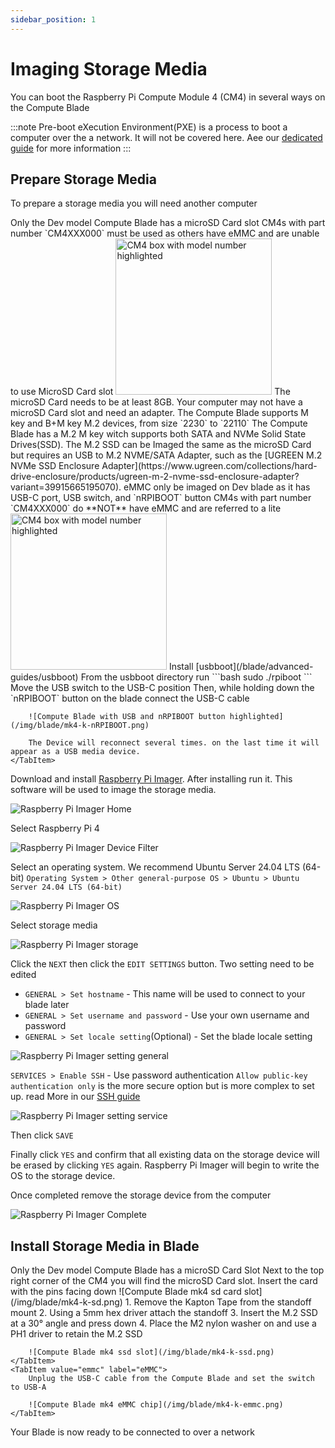 ```yaml
---
sidebar_position: 1
---
```



# Imaging Storage Media

You can boot the Raspberry Pi Compute Module 4 (CM4) in several ways on the Compute Blade

:::note
Pre-boot eXecution Environment(PXE) is a process to boot a computer over the a network. It will not be covered here. Aee our [dedicated guide](/blade/advanced-guides/pxe-booting/) for more information
:::

## Prepare Storage Media

To prepare a storage media you will need another computer

<Tabs groupId="boot" defaultValue="ssd">
    <TabItem value="microsd" label="microSD Card" >
        <Admonition type="warning">
            Only the Dev model Compute Blade has a microSD Card slot
        </Admonition>
        <Admonition type="note">
            CM4s with part number `CM4XXX000` must be used as others have eMMC and are unable to use MicroSD Card slot
            <img src='/img/cm4-box.png' width="250" alt='CM4 box with model number highlighted'/>
        </Admonition>
        The microSD Card needs to be at least 8GB. Your computer may not have a microSD Card slot and need an adapter.
    </TabItem>
    <TabItem value="ssd" label="SSD">
        <Admonition type="warning">
            The Compute Blade supports M key and B+M key M.2 devices, from size `2230` to `22110`
        </Admonition>
        The Compute Blade has a M.2 M key witch supports both SATA and NVMe Solid State Drives(SSD).
        The M.2 SSD can be Imaged the same as the microSD Card but requires an USB to M.2 NVME/SATA Adapter, such as the [UGREEN M.2 NVMe SSD Enclosure Adapter](https://www.ugreen.com/collections/hard-drive-enclosure/products/ugreen-m-2-nvme-ssd-enclosure-adapter?variant=39915665195070).
    </TabItem>
    <TabItem value="emmc" label="eMMC">
        <Admonition type="warning">
            eMMC only be imaged on Dev blade as it has USB-C port, USB switch, and `nRPIBOOT` button
        </Admonition>
        <Admonition type="note">
            CM4s with part number `CM4XXX000` do **NOT** have eMMC and are referred to a lite
            <img src='/img/cm4-box.png' width="250" alt='CM4 box with model number highlighted'/>
        </Admonition>
        Install [usbboot](/blade/advanced-guides/usbboot)
        From the usbboot directory run
        ```bash
        sudo ./rpiboot
        ```
        Move the USB switch to the USB-C position
        Then, while holding down the `nRPIBOOT` button on the blade connect the USB-C cable

        ![Compute Blade with USB and nRPIBOOT button highlighted](/img/blade/mk4-k-nRPIBOOT.png)

        The Device will reconnect several times. on the last time it will appear as a USB media device.
    </TabItem>
</Tabs>

Download and install [Raspberry Pi Imager](https://www.raspberrypi.com/software/). After installing run it. This software will be used to image the storage media.

![Raspberry Pi Imager Home](/img/imager/Imager-Home.png)

Select Raspberry Pi 4

![Raspberry Pi Imager Device Filter](/img/imager/imager-device.png)

Select an operating system. We recommend Ubuntu Server 24.04 LTS (64-bit) `Operating System > Other general-purpose OS > Ubuntu > Ubuntu Server 24.04 LTS (64-bit)`

![Raspberry Pi Imager OS](/img/imager/imager-os.png)

Select storage media

![Raspberry Pi Imager storage](/img/imager/imager-storage.png)

Click the `NEXT` then click the `EDIT SETTINGS` button. Two setting need to be edited

- `GENERAL > Set hostname` - This name will be used to connect to your blade later
- `GENERAL > Set username and password` - Use your own username and password
- `GENERAL > Set locale setting`(Optional) - Set the blade locale setting 

![Raspberry Pi Imager setting general](/img/imager/imager-setting-general.png)

`SERVICES > Enable SSH` - Use password authentication
<Admonition type="info">
    `Allow public-key authentication only` is the more secure option but is more complex to set up. read More in our [SSH guide](/blade/getting-started/connect/#public-key-authentication)
</Admonition>

![Raspberry Pi Imager setting service](/img/imager/imager-setting-service.png)

Then click `SAVE`

Finally click `YES` and confirm that all existing data on the storage device will be erased by clicking `YES` again.
Raspberry Pi Imager will begin to write the OS to the storage device.

Once completed remove the storage device from the computer

![Raspberry Pi Imager Complete](/img/imager/imager-complete.png)

## Install Storage Media in Blade

<Tabs groupId="boot" defaultValue="ssd" queryString="boot">
    <TabItem value="microsd" label="microSD Card" >
        <Admonition type="warning">
            Only the Dev model Compute Blade has a microSD Card Slot
        </Admonition>
        Next to the top right corner of the CM4 you will find the microSD Card slot. Insert the card with the pins facing down
        ![Compute Blade mk4 sd card slot](/img/blade/mk4-k-sd.png)
    </TabItem>
    <TabItem value="ssd" label="SSD">
        1. Remove the Kapton Tape from the standoff mount
        2. Using a 5mm hex driver attach the standoff
        3. Insert the M.2 SSD at a 30° angle and press down
        4. Place the M2 nylon washer on and use a PH1 driver to retain the M.2 SSD
    
        ![Compute Blade mk4 ssd slot](/img/blade/mk4-k-ssd.png)
    </TabItem>
    <TabItem value="emmc" label="eMMC">
        Unplug the USB-C cable from the Compute Blade and set the switch to USB-A

        ![Compute Blade mk4 eMMC chip](/img/blade/mk4-k-emmc.png)
    </TabItem>
</Tabs>

Your Blade is now ready to be connected to over a network